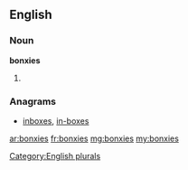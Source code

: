 ==English==

===Noun===
'''bonxies'''

# {{plural of|bonxie}}

===Anagrams===
* [[inboxes#English|inboxes]], [[in-boxes#English|in-boxes]]

[[Category:English plurals]]

[[ar:bonxies]]
[[fr:bonxies]]
[[mg:bonxies]]
[[my:bonxies]]